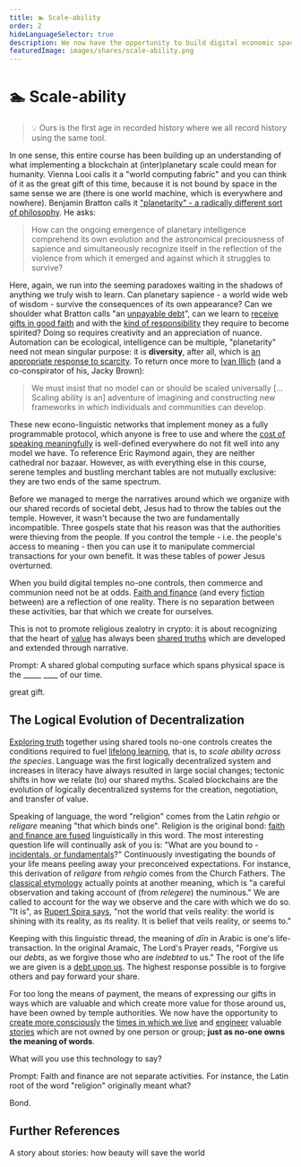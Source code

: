```yaml
---
title: 🏊 Scale-ability
order: 2
hideLanguageSelector: true
description: We now have the opportunity to build digital economic spaces which are not owned by anyone; in the same way that no-one owns the meaning of words. What will you use this technology to say?
featuredImage: images/shares/scale-ability.png
---
```


# 🏊 Scale-ability

> 💡 Ours is the first age in recorded history where we all record history using the same tool.

<AudioPlayer src="https://kernel-audio.s3.amazonaws.com/M7E2+-+Scale-ability.mp3"/>

In one sense, this entire course has been building up an understanding of what implementing a blockchain at (inter)planetary scale could mean for humanity. Vienna Looi calls it a "world computing fabric" and you can think of it as the great gift of this time, because it is not bound by space in the same sense we are (there is one world machine, which is everywhere and nowhere). Benjamin Bratton calls it ["planetarity" - a radically different sort of philosophy](https://www.noemamag.com/planetary-sapience/). He asks:

> How can the ongoing emergence of planetary intelligence comprehend its own evolution and the astronomical preciousness of sapience and simultaneously recognize itself in the reflection of the violence from which it emerged and against which it struggles to survive?

Here, again, we run into the seeming paradoxes waiting in the shadows of anything we truly wish to learn. Can planetary sapience - a world wide web of wisdom - survive the consequences of its own appearance? Can we shoulder what Bratton calls "an [unpayable debt](/learn/module-2/debt/)", can we learn to [receive gifts in good faith](/learn/module-7/giving/#receiving-gracefully) and with the [kind of responsibility](/conversation/reciprocity/#double-gift) they require to become spirited? Doing so requires creativity and an appreciation of nuance. Automation can be ecological, intelligence can be multiple, "planetarity" need not mean singular purpose: it is **diversity**, after all, which is [an appropriate response to scarcity](https://youtu.be/Bhda03-YOjk?t=1482). To return once more to [Ivan Illich](https://reallifemag.com/syllabus-for-the-internet-labors-of-love/) (and a co-conspirator of his, Jacky Brown):

> We must insist that no model can or should be scaled universally [... Scaling ability is an] adventure of imagining and constructing new frameworks in which individuals and communities can develop.

These new econo-linguistic networks that implement money as a fully programmable protocol, which anyone is free to use and where the [cost of speaking meaningfully](/learn/module-2/money-speech/#magic-internet-meaning) is well-defined everywhere do not fit well into any model we have. To reference Eric Raymond again, they are neither cathedral nor bazaar. However, as with everything else in this course, serene temples and bustling merchant tables are not mutually exclusive: they are two ends of the same spectrum. 

Before we managed to merge the narratives around which we organize with our shared records of societal debt, Jesus had to throw the tables out the temple. However, it wasn't because the two are fundamentally incompatible. Three gospels state that his reason was that the authorities were thieving from the people. If you control the temple - i.e. the people's access to meaning - then you can use it to manipulate commercial transactions for your own benefit. It was these tables of power Jesus overturned.

When you build digital temples no-one controls, then commerce and communion need not be at odds. [Faith and finance](/learn/module-1/playdough-protocols/#faith-and-finance) (and every [fiction](/learn/module-1/value/#consensus) between) are a reflection of one reality. There is no separation between these activities, bar that which we create for ourselves.

This is not to promote religious zealotry in crypto: it is about recognizing that the heart of [value](/learn/module-1/value/) has always been [shared truths](/learn/module-0/trust/) which are developed and extended through narrative.  

<Flash>

<Card>

Prompt: A shared global computing surface which spans physical space is the \_\_\_\_\_ \_\_\_\_ of our time.

great gift.

</Card>

</Flash>

## The Logical Evolution of Decentralization

[Exploring truth](/learn/module-5/reveal-the-universe/#the-value-of-truth) together using shared tools no-one controls creates the conditions required to fuel [lifelong learning](/learn/module-6/learn), that is, to *scale ability across the species*. <Link to="https://medium.com/@VitalikButerin/the-meaning-of-decentralization-a0c92b76a274" >Language was the first logically decentralized system</Link> and increases in literacy have always resulted in large social changes; tectonic shifts in how we relate (to) our shared myths. Scaled blockchains are the evolution of logically decentralized systems for the creation, negotiation, and transfer of value.

Speaking of language, the word "religion" comes from the Latin *rehgio* or *religare* meaning "that which binds one". Religion is the original bond: [faith and finance are fused](/learn/module-2/debt/#debt-and-morality) linguistically in this word. The most interesting question life will continually ask of you is: "What are you bound to - [incidentals, or fundamentals](/learn/module-0/conversation/#brief)?" Continuously investigating the bounds of your life means peeling away your preconceived expectations. For instance, this derivation of *religare* from *rehgio* comes from the Church Fathers. The [classical etymology](https://www.iging.com/intro/foreword.htm#8) actually points at another meaning, which is "a careful observation and taking account of (from _relegere_) the numinous." We are called to account for the way we observe and the care with which we do so. "It is", as [Rupert Spira says](https://youtu.be/WV-naO9ULp8?t=1424), "not the world that veils reality: the world is shining with its reality, as its reality. It is belief that veils reality, or seems to."

Keeping with this linguistic thread, the meaning of *<Link to="https://en.wikipedia.org/wiki/Din_(Arabic)" >dīn</Link>* in Arabic is one's life-transaction. In the original <Link to="https://www.youtube.com/watch?v=-an6hvx6o-c&list=PL5ClmaG2tnPNgqWDBGCWAQxD0sYpbfPRK&index=30" >Aramaic</Link>, The Lord's Prayer reads, "Forgive us our *debts*, as we forgive those who are *indebted* to us." The root of the life we are given is a [debt upon us](/learn/module-2/debt/#debt-and-morality). The highest response possible is to forgive others and pay forward your share.

For too long the means of payment, the means of expressing our gifts in ways which are valuable and which create more value for those around us, have been owned by temple authorities. We now have the opportunity to [create more consciously](/learn/module-4/the-garden/#no-more-guards) the [times in which we live](/learn/module-3/time/#questions) and [engineer](/learn/module-2/engineering/#new-conversations) valuable [stories](/learn/module-5/listening-stories/#linked-together) which are not owned by one person or group; **just as no-one owns the meaning of words**. 

What will you use this technology to say?

<Flash>

<Card>

Prompt: Faith and finance are not separate activities. For instance, the Latin root of the word "religion" originally meant what?

Bond.

</Card>

</Flash>

## Further References

<List>

<Link to="https://www.youtube.com/watch?v=LwLP62fL83k&list=PL5ClmaG2tnPNgqWDBGCWAQxD0sYpbfPRK&index=33">

A story about stories: how beauty will save the world

</Link>

</List>
